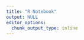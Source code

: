 ```yaml
---
title: "R Notebook"
output: NULL
editor_options: 
  chunk_output_type: inline
---
```


```r

```

